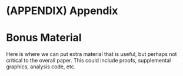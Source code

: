 # (APPENDIX) Appendix {-}

# Bonus Material {#bonus}

Here is where we can put extra material that is useful, but perhaps not critical to the overall paper. This could include proofs, supplemental graphics, analysis code, etc.
